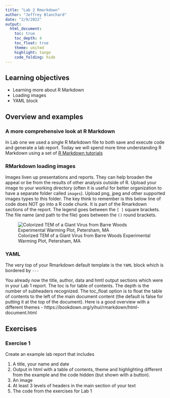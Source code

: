 ```yaml
---
title: "Lab 2 Rmarkdown"
author: "Jeffrey Blanchard"
date: "2/9/2022"
output:
  html_document:
    toc: true
    toc_depth: 4
    toc_float: true
    theme: united
    highlight: tango
    code_folding: hide
---
```


## Learning objectives

-   Learning more about R Markdown
-   Loading images
-   YAML block

## Overview and examples

### A more comprehensive look at R Markdown

In Lab one we used a single R Markdown file to both save and execute code and generate a lab report. Today we will spend more time understanding R Markdown using a set of [R Markdown tutorials](https://rmarkdown.rstudio.com/index.html)


### RMarkdown loading images

Images liven up presentations and reports. They can help broaden the appeal or be from the results of other analysis outside of R. Upload your image to your working directory (often it is useful for better organization to have a separate folder called `images`).  Upload png, jpeg and other supported images types to this folder. The key think to remember is this below line of code does NOT go into a R code chunk. It is part of the Rmarkdown sections of the report. The legend goes between the `[ ]` square brackets. The file name (and path to the file) goes between the `()` round brackets.


![Colorized TEM of a Giant Virus from Barre Woods Experimental Warming Plot, Petersham, MA](images/lab2/giant_virus.jpg)

### YAML

The very top of your Rmarkdown default template is the `YAML` block which is bordered by `---`

You already now the title, author, data and hmtl output sections which were in your Lab 1 report.  The toc is for table of contents. The depth is the number of subheaders recognized. The toc_float option is to float the table of contents to the left of the main document content (the default is false for putting it at the top of the document). Here is a good overview with a different themes - https://bookdown.org/yihui/rmarkdown/html-document.html

## Exercises

### Exercise 1

Create an example lab report that includes

1. A title, your name and date
2. Output in html with a table of contents, theme and highlighting different from the example and the code hidden (but shown with a button).
3. An image
4. At least 3 levels of headers in the main section of your text
5. The code from the exercises for Lab 1




